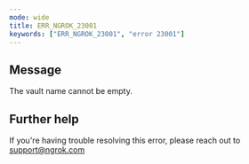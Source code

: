 ```yaml
---
mode: wide
title: ERR_NGROK_23001
keywords: ["ERR_NGROK_23001", "error 23001"]
---
```


## Message

The vault name cannot be empty.

## Further help

If you're having trouble resolving this error, please reach out to [support@ngrok.com](mailto:support@ngrok.com?subject=Help%20with%20ERR_NGROK_23001)
